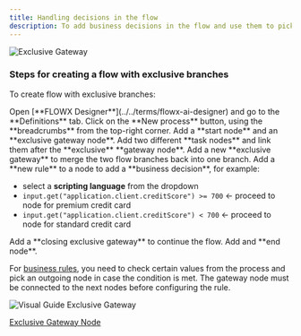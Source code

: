 ```yaml
---
title: Handling decisions in the flow
description: To add business decisions in the flow and use them to pick between a flow branch or another, we can use [exclusive gateways](../../building-blocks/node/exclusive-gateway-node.md).
---
```


<Frame>

![Exclusive Gateway](https://s3.eu-west-1.amazonaws.com/docx.flowx.ai/building-blocks/node/gateway_exclusive.png#center)

</Frame>

### Steps for creating a flow with exclusive branches

To create flow with exclusive branches:

<Steps>
<Step>
Open [**FLOWX Designer**](../../terms/flowx-ai-designer) and go to the **Definitions** tab.
</Step>
<Step>
Click on the **New process** button, using the **breadcrumbs** from the top-right corner.
</Step>
<Step>
Add a **start node** and an **exclusive gateway node**.
</Step>
<Step>
Add two different **task nodes** and link them after the **exclusive** **gateway node**.
</Step>
<Step>
Add a new **exclusive gateway** to merge the two flow branches back into one branch.
</Step>
<Step>
Add a **new rule** to a node to add a **business decision**, for example:

* select a **scripting language** from the dropdown
* `input.get("application.client.creditScore") >= 700` ← proceed to node for premium credit card
* `input.get("application.client.creditScore") < 700` ← proceed to node for standard credit card
</Step>
<Step>
Add a **closing exclusive gateway** to continue the flow.
</Step>
<Step>
Add and **end node**.
</Step>
</Steps>

For [business rules](../../building-blocks/actions/business-rule-action/business-rule-action.md), you need to check certain values from the process and pick an outgoing node in case the condition is met. The gateway node must be connected to the next nodes before configuring the rule.

![Visual Guide Exclusive Gateway](https://s3.eu-west-1.amazonaws.com/docx.flowx.ai/flowx-designer/visual_guide_exclusive_gateway.gif)

[Exclusive Gateway Node](../../building-blocks/node/exclusive-gateway-node.md)

